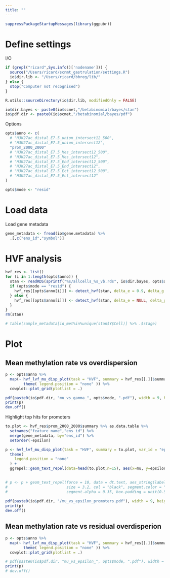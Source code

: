 ```yaml
---
title: ""
---
```


```r
suppressPackageStartupMessages(library(ggpubr))
```

# Define settings

I/O
```r
if (grepl("ricard",Sys.info()['nodename'])) {
  source("/Users/ricard/scnmt_gastrulation/settings.R")
  io$dir.lib <- "/Users/ricard/bbreg/lib/"
} else {
  stop("Computer not recognised")
}

R.utils::sourceDirectory(io$dir.lib, modifiedOnly = FALSE)

io$dir.bayes <- paste0(io$scmet,"/betabinomial/bayes/stan")
io$pdf.dir <- paste0(io$scmet,"/betabinomial/bayes/pdf")
```


Options
```r
opts$anno <- c(
  # "H3K27ac_distal_E7.5_union_intersect12_500",
  # "H3K27ac_distal_E7.5_union_intersect12",
  "prom_2000_2000"
  # "H3K27ac_distal_E7.5_Mes_intersect12_500",
  # "H3K27ac_distal_E7.5_Mes_intersect12",
  # "H3K27ac_distal_E7.5_End_intersect12_500",
  # "H3K27ac_distal_E7.5_End_intersect12",
  # "H3K27ac_distal_E7.5_Ect_intersect12_500",
  # "H3K27ac_distal_E7.5_Ect_intersect12"
)

opts$mode <- "resid"
```

# Load data

<!-- Load pre-computed results -->
<!-- ```{r} -->
<!-- dt <- opts$anno %>% -->
<!--   map(~ fread(sprintf("%s/allcells_%s_vb.txt.gz",io$indir,.))) %>% -->
<!--   rbindlist  -->
<!-- ``` -->

Load gene metadata
```r
gene_metadata <- fread(io$gene.metadata) %>% 
  .[,c("ens_id","symbol")]
```

# HVF analysis
```r
hvf_res <- list()
for (i in 1:length(opts$anno)) {
  stan <- readRDS(sprintf("%s/allcells_%s_vb.rds", io$dir.bayes, opts$anno[i]))
  if (opts$mode == "resid") {
    hvf_res[[opts$anno[i]]] <- detect_hvf(stan, delta_e = 0.9, delta_g = NULL, efdr = 0.1)
  } else {
    hvf_res[[opts$anno[i]]] <- detect_hvf(stan, delta_e = NULL, delta_g = 0.5, efdr = 0.1)
  }
}
rm(stan)
```

```r
# table(sample_metadata[id_met%in%unique(stan$Y$Cell)] %>% .$stage)
```

# Plot 

## Mean methylation rate vs overdispersion

```r
p <- opts$anno %>% 
  map(~ hvf_lvf_mu_disp_plot(task = "HVF", summary = hvf_res[[.]]$summary, var_id = "gamma", main = .) + 
        theme( legend.position = "none" )) %>% 
  cowplot::plot_grid(plotlist = .)

pdf(paste0(io$pdf.dir, "mu_vs_gamma_", opts$mode, ".pdf"), width = 9, height = 5, useDingbats = FALSE)
print(p)
dev.off()
```

Highlight top hits for promoters

```r
to.plot <- hvf_res$prom_2000_2000$summary %>% as.data.table %>%
  setnames("feature_name","ens_id") %>%
  merge(gene_metadata, by="ens_id") %>%
  setorder(-epsilon)
```


```r
p <- hvf_lvf_mu_disp_plot(task = "HVF", summary = to.plot, var_id = "epsilon") + 
  theme( 
    legend.position = "none" 
  ) +
  ggrepel::geom_text_repel(data=head(to.plot,n=15), aes(x=mu, y=epsilon, label=symbol), size=5, color="black")
  

# p <- p + geom_text_repel(force = 10, data = dt.text, aes_string(label = "gene"),
#                          size = 3.2, col = "black", segment.color = "black", segment.size = 0.3, 
#                          segment.alpha = 0.35, box.padding = unit(0.5,"lines"), show.legend = FALSE)
    
pdf(paste0(io$pdf.dir, "/mu_vs_epsilon_promoters.pdf"), width = 9, height = 5, useDingbats = FALSE)
print(p)
dev.off()
```


## Mean methylation rate vs residual overdisperion

```r
p <- opts$anno %>% 
  map(~ hvf_lvf_mu_disp_plot(task = "HVF", summary = hvf_res[[.]]$summary, var_id = "epsilon", main = .) + 
        theme( legend.position = "none" )) %>% 
  cowplot::plot_grid(plotlist = .)

# pdf(paste0(io$pdf.dir, "mu_vs_epsilon_", opts$mode, ".pdf"), width = 12, height = 4, useDingbats = FALSE)
print(p)
# dev.off()
```

